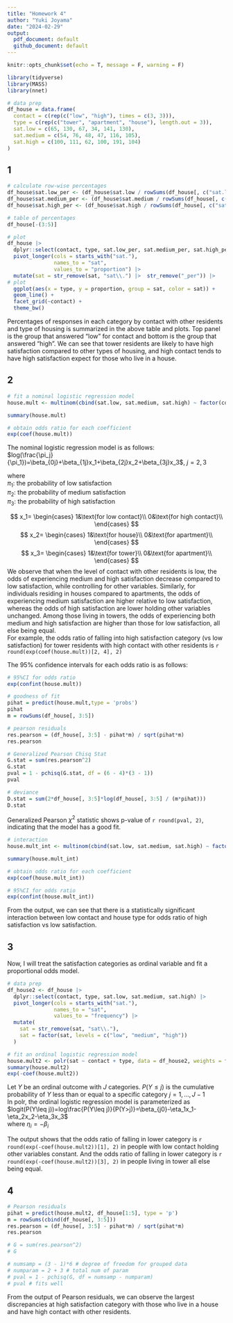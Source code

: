 ```yaml
---
title: "Homework 4"
author: "Yuki Joyama"
date: "2024-02-29"
output: 
  pdf_document: default
  github_document: default
---
```


```r
knitr::opts_chunk$set(echo = T, message = F, warning = F)

library(tidyverse)
library(MASS)
library(nnet)
```

```r
# data prep
df_house = data.frame(
  contact = c(rep(c("low", "high"), times = c(3, 3))),
  type = c(rep(c("tower", "apartment", "house"), length.out = 3)), 
  sat.low = c(65, 130, 67, 34, 141, 130),
  sat.medium = c(54, 76, 48, 47, 116, 105),
  sat.high = c(100, 111, 62, 100, 191, 104)
)
```

## 1
```r
# calculate row-wise percentages
df_house$sat.low_per <- (df_house$sat.low / rowSums(df_house[, c("sat.low", "sat.medium", "sat.high")])) * 100
df_house$sat.medium_per <- (df_house$sat.medium / rowSums(df_house[, c("sat.low", "sat.medium", "sat.high")])) * 100
df_house$sat.high_per <- (df_house$sat.high / rowSums(df_house[, c("sat.low", "sat.medium", "sat.high")])) * 100

# table of percentages
df_house[-(3:5)]

# plot
df_house |> 
  dplyr::select(contact, type, sat.low_per, sat.medium_per, sat.high_per) |> 
  pivot_longer(cols = starts_with("sat."), 
               names_to = "sat", 
               values_to = "proportion") |> 
  mutate(sat = str_remove(sat, "sat\\.") |>  str_remove("_per")) |> 
# plot
  ggplot(aes(x = type, y = proportion, group = sat, color = sat)) +
  geom_line() +
  facet_grid(~contact) +
  theme_bw()
```

Percentages of responses in each category by contact with other residents and type of housing is summarized in the above table and plots. Top panel is the group that answered "low" for contact and bottom is the group that answered "high". We can see that tower residents are likely to have high satisfaction compared to other types of housing, and high contact tends to have high satisfaction expect for those who live in a house. 

## 2
```r
# fit a nominal logistic regression model
house.mult <- multinom(cbind(sat.low, sat.medium, sat.high) ~ factor(contact) + factor(type), data = df_house)
```

```r
summary(house.mult)

# obtain odds ratio for each coefficient
exp(coef(house.mult))
```

The nominal logistic regression model is as follows:  
$log(\frac{\pi_j}{\pi_1})=\beta_{0j}+\beta_{1j}x_1+\beta_{2j}x_2+\beta_{3j}x_3$, $j = 2,3$   

where  
$\pi_1:$ the probability of low satisfaction   
$\pi_2:$ the probability of medium satisfaction  
$\pi_3:$ the probability of high satisfaction   

$$
x_1=
\begin{cases}
1&\text{for low contact}\\
0&\text{for high contact}\\
\end{cases}
$$
$$
x_2=
\begin{cases}
1&\text{for house}\\
0&\text{for apartment}\\
\end{cases}
$$
$$
x_3=
\begin{cases}
1&\text{for tower}\\
0&\text{for apartment}\\
\end{cases}
$$
We observe that when the level of contact with other residents is low, the odds of experiencing medium and high satisfaction decrease compared to low satisfaction, while controlling for other variables. Similarly, for individuals residing in houses compared to apartments, the odds of experiencing medium satisfaction are higher relative to low satisfaction, whereas the odds of high satisfaction are lower holding other variables unchanged. Among those living in towers, the odds of experiencing both medium and high satisfaction are higher than those for low satisfaction, all else being equal.  
For example, the odds ratio of falling into high satisfaction category (vs low satisfaction) for tower residents with high contact with other residents is `r round(exp(coef(house.mult))[2, 4], 2)`  

The 95% confidence intervals for each odds ratio is as follows:
```r
# 95%CI for odds ratio
exp(confint(house.mult))
```


```r
# goodness of fit
pihat = predict(house.mult,type = 'probs') 
pihat
m = rowSums(df_house[, 3:5])

# pearson residuals 
res.pearson = (df_house[, 3:5] - pihat*m) / sqrt(pihat*m) 
res.pearson

# Generalized Pearson Chisq Stat
G.stat = sum(res.pearson^2) 
G.stat
pval = 1 - pchisq(G.stat, df = (6 - 4)*(3 - 1))
pval 

# deviance
D.stat = sum(2*df_house[, 3:5]*log(df_house[, 3:5] / (m*pihat)))
D.stat
```

Generalized Pearson $\chi^2$ statistic shows p-value of `r round(pval, 2)`, indicating that the model has a good fit.

```r
# interaction
house.mult_int <- multinom(cbind(sat.low, sat.medium, sat.high) ~ factor(contact) + factor(type) + factor(contact)*factor(type), data = df_house)

summary(house.mult_int)

# obtain odds ratio for each coefficient
exp(coef(house.mult_int))

# 95%CI for odds ratio
exp(confint(house.mult_int))
```

From the output, we can see that there is a statistically significant interaction between low contact and house type for odds ratio of high satisfaction vs low satisfaction.

## 3
Now, I will treat the satisfaction categories as ordinal variable and fit a proportional odds model. 
```r
# data prep
df_house2 <- df_house |> 
  dplyr::select(contact, type, sat.low, sat.medium, sat.high) |> 
  pivot_longer(cols = starts_with("sat."), 
               names_to = "sat", 
               values_to = "frequency") |> 
  mutate(
    sat = str_remove(sat, "sat\\."), 
    sat = factor(sat, levels = c("low", "medium", "high"))
  )

# fit an ordinal logistic regression model
house.mult2 <- polr(sat ~ contact + type, data = df_house2, weights = frequency)
summary(house.mult2)
exp(-coef(house.mult2))
```

Let $Y$ be an ordinal outcome with $J$ categories. $P(Y\leq j)$ is the cumulative probability of $Y$ less than or equal to a specific category $j=1,...,J-1$  
In polr, the ordinal logistic regression model is parameterized as  
$logit(P(Y\leq j))=log\frac{P(Y\leq j)}{P(Y>j)}=\beta_{j0}-\eta_1x_1-\eta_2x_2-\eta_3x_3$  
where $\eta_i=-\beta_i$  

The output shows that the odds ratio of falling in lower category is `r round(exp(-coef(house.mult2))[1], 2)` in people with low contact holding other variables constant. And the odds ratio of falling in lower category is `r round(exp(-coef(house.mult2))[3], 2)` in people living in tower all else being equal.

## 4
```r
# Pearson residuals 
pihat = predict(house.mult2, df_house[1:5], type = 'p')
m = rowSums(cbind(df_house[, 3:5]))
res.pearson = (df_house[, 3:5] - pihat*m) / sqrt(pihat*m)
res.pearson 

# G = sum(res.pearson^2)
# G

# numsamp = (3 - 1)*6 # degree of freedom for grouped data
# numparam = 2 + 3 # total num of param
# pval = 1 - pchisq(G, df = numsamp - numparam)
# pval # fits well
```

From the output of Pearson residuals, we can observe the largest discrepancies at high satisfaction category with those who live in a house and have high contact with other residents.







